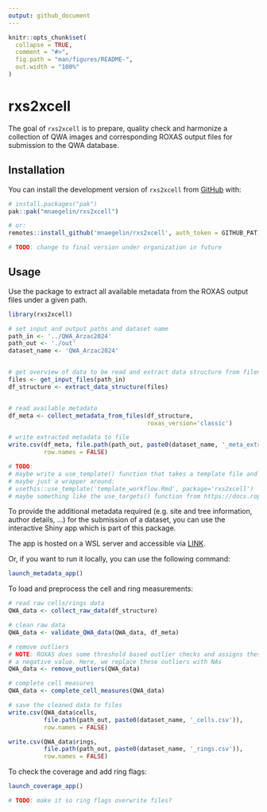 ```yaml
---
output: github_document
---
```


<!-- README.md is generated from README.Rmd. Please edit that file -->

```r
knitr::opts_chunk$set(
  collapse = TRUE,
  comment = "#>",
  fig.path = "man/figures/README-",
  out.width = "100%"
)
```

# rxs2xcell

<!-- badges: start -->
<!-- badges: end -->

The goal of `rxs2xcell` is to prepare, quality check and harmonize a collection of
QWA images and corresponding ROXAS output files for submission to the QWA database.

## Installation

You can install the development version of `rxs2xcell` from [GitHub](https://github.com/) with:

```r
# install.packages("pak")
pak::pak("mnaegelin/rxs2xcell")

# or:
remotes::install_github('mnaegelin/rxs2xcell', auth_token = GITHUB_PAT)

# TODO: change to final version under organization in future
```

## Usage

Use the package to extract all available metadata from the ROXAS output files under a given path.

```r
library(rxs2xcell)

# set input and output paths and dataset name
path_in <- '../QWA_Arzac2024'
path_out <- './out'
dataset_name <- 'QWA_Arzac2024'


# get overview of data to be read and extract data structure from filenames
files <- get_input_files(path_in)
df_structure <- extract_data_structure(files)


# read available metadata
df_meta <- collect_metadata_from_files(df_structure,
                                       roxas_version='classic')

# write extracted metadata to file
write.csv(df_meta, file.path(path_out, paste0(dataset_name, '_meta_extracted.csv')),
          row.names = FALSE)

# TODO:
# maybe write a use_template() function that takes a template file and opens it, so no copy paste needed?
# maybe just a wrapper around:
# usethis::use_template('template_workflow.Rmd', package='rxs2xcell')
# maybe something like the use_targets() function from https://docs.ropensci.org/targets/reference/use_targets.html
```


To provide the additional metadata required (e.g. site and tree information, author details, ...) for the submission of a dataset, 
you can use the interactive Shiny app which is part of this package.

The app is hosted on a WSL server and accessible via [LINK](https://shiny16.wsl.ch:3838/naegelin/xcell_meta). 

Or, if you want to run it locally, you can use the following command:

```r
launch_metadata_app()
```



To load and preprocess the cell and ring measurements:

```r
# read raw cells/rings data
QWA_data <- collect_raw_data(df_structure)

# clean raw data
QWA_data <- validate_QWA_data(QWA_data, df_meta)

# remove outliers
# NOTE: ROXAS does some threshold based outlier checks and assigns these a
# a negative value. Here, we replace these outliers with NAs
QWA_data <- remove_outliers(QWA_data)

# complete cell measures
QWA_data <- complete_cell_measures(QWA_data)

# save the cleaned data to files
write.csv(QWA_data$cells,
          file.path(path_out, paste0(dataset_name, '_cells.csv')),
          row.names = FALSE)

write.csv(QWA_data$rings,
          file.path(path_out, paste0(dataset_name, '_rings.csv')),
          row.names = FALSE)

```



To check the coverage and add ring flags:
```r
launch_coverage_app()

# TODO: make it so ring flags overwrite files?
```



